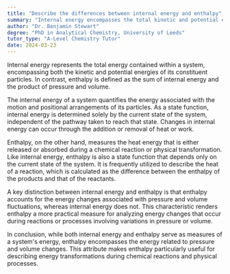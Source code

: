 ```yaml
---
title: "Describe the differences between internal energy and enthalpy"
summary: "Internal energy encompasses the total kinetic and potential energies of particles in a system, while enthalpy combines internal energy with the product of pressure and volume."
author: "Dr. Benjamin Stewart"
degree: "PhD in Analytical Chemistry, University of Leeds"
tutor_type: "A-Level Chemistry Tutor"
date: 2024-03-23
---
```


Internal energy represents the total energy contained within a system, encompassing both the kinetic and potential energies of its constituent particles. In contrast, enthalpy is defined as the sum of internal energy and the product of pressure and volume.

The internal energy of a system quantifies the energy associated with the motion and positional arrangements of its particles. As a state function, internal energy is determined solely by the current state of the system, independent of the pathway taken to reach that state. Changes in internal energy can occur through the addition or removal of heat or work.

Enthalpy, on the other hand, measures the heat energy that is either released or absorbed during a chemical reaction or physical transformation. Like internal energy, enthalpy is also a state function that depends only on the current state of the system. It is frequently utilized to describe the heat of a reaction, which is calculated as the difference between the enthalpy of the products and that of the reactants.

A key distinction between internal energy and enthalpy is that enthalpy accounts for the energy changes associated with pressure and volume fluctuations, whereas internal energy does not. This characteristic renders enthalpy a more practical measure for analyzing energy changes that occur during reactions or processes involving variations in pressure or volume.

In conclusion, while both internal energy and enthalpy serve as measures of a system's energy, enthalpy encompasses the energy related to pressure and volume changes. This attribute makes enthalpy particularly useful for describing energy transformations during chemical reactions and physical processes.
    